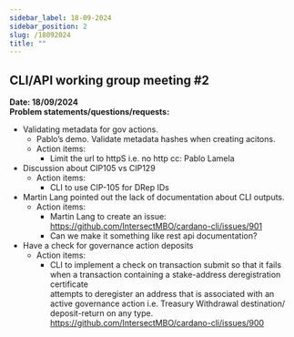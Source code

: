 ```yaml
---
sidebar_label: 18-09-2024
sidebar_position: 2
slug: /18092024
title: ""
---
```

## CLI/API working group meeting #2
**Date: 18/09/2024**  
**Problem statements/questions/requests:**

- Validating metadata for gov actions.
  - Pablo’s demo. Validate metadata hashes when creating acitons.	
  - Action items:  
    - Limit the url to httpS i.e. no http cc:  Pablo Lamela  
- Discussion about CIP105 vs CIP129
  - Action items:
    - CLI to use CIP-105 for DRep IDs
- Martin Lang pointed out the lack of documentation about CLI outputs. 
  - Action items:
    - Martin Lang to create an issue: https://github.com/IntersectMBO/cardano-cli/issues/901
    - Can we make it something like rest api documentation? 
- Have a check for governance action deposits
  - Action items:
    - CLI to implement a check on transaction submit so that it fails when a transaction containing a stake-address deregistration certificate  
    attempts to deregister an address that is associated with an active governance action 
    i.e. Treasury Withdrawal destination/ deposit-return on any type.  https://github.com/IntersectMBO/cardano-cli/issues/900


